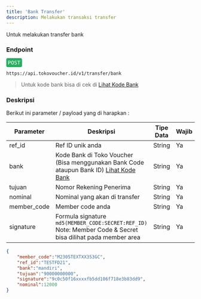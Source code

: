 ```yaml
---
title: 'Bank Transfer'
description: Melakukan transaksi transfer 
---
```



Untuk melakukan transfer bank

### Endpoint
<div style="font-family:monospace;margin-bottom: 12px;">
<span style="color:white;background:#27ae60;border-radius: 4px;padding: 4px;">POST</span>
</div>

```
https://api.tokovoucher.id/v1/transfer/bank
```

> Untuk kode bank bisa di cek di [Lihat Kode Bank](https://member.tokovoucher.id/list-bank)    



### Deskripsi
Berikut ini parameter / payload yang di harapkan :

| Parameter   | Deskripsi                                                                                                              | Tipe Data | Wajib |
|-------------|------------------------------------------------------------------------------------------------------------------------|-----------|-------|
| ref_id      | Ref ID unik anda                                                                                                       | String    | Ya    |
| bank      | Kode Bank di Toko Voucher (Bisa menggunakan Bank Code ataupun Bank ID) [Lihat Kode Bank](https://member.tokovoucher.id/list-bank)                                                                                                          | String    | Ya    |
| tujuan      | Nomor Rekening Penerima                                                                                                      | String    | Ya    |
| nominal | Nominal yang akan di transfer                                                                                                      | String    | Ya    |
| member_code | Member code anda                                                                                                       | String    | Ya    |
| signature   | Formula signature `md5(MEMBER_CODE:SECRET:REF_ID)` Note: Member Code & Secret bisa dilihat pada member area | String    | Ya    |


```json title=Contoh
{
    "member_code":"M2305TEXTXX353GC",
    "ref_id":"TESTFD21",
    "bank":"mandiri",
    "tujuan":"90000000000",
    "signature":"9c0c50f16xxxxfb5dd106f718e3b83dd9",
    "nominal":12000
}
```
